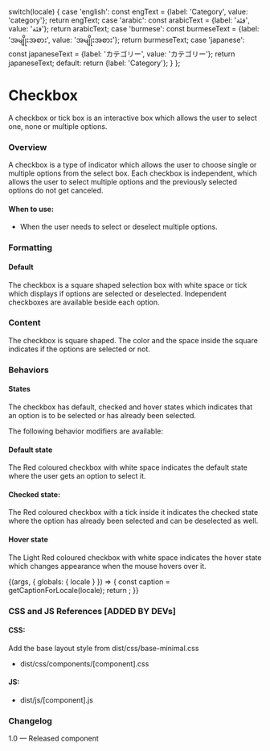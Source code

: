
  switch(locale) {
    case 'english': const engText = {label: 'Category', value: 'category'}; return engText;
    case 'arabic': const arabicText = {label: 'فئة', value: 'فئة'}; return arabicText;
    case 'burmese': const burmeseText = {label: 'အမျိုးအစား', value: 'အမျိုးအစား'}; return burmeseText;
    case 'japanese': const japaneseText = {label: 'カテゴリー', value: 'カテゴリー'}; return japaneseText;
    default:
      return {label: 'Category'};
  }
};

<Meta title="Components/Forms/Checkbox" />

# Checkbox
A checkbox or tick box is an interactive box which allows the user to select one, none or multiple options.

### Overview
A checkbox is a type of indicator which allows the user to choose single or multiple options from the select box. Each checkbox is independent, which allows the user to select multiple options and the previously selected options do not get canceled. 

#### When to use:
- When the user needs to select or deselect multiple options.

### Formatting
#### Default
The checkbox is a square shaped selection box with white space or tick which displays if options are selected or deselected. Independent checkboxes are available beside each option.

### Content
The checkbox is square shaped. The color and the space inside the square indicates if the options are selected or not. 

### Behaviors
#### States
The checkbox has default, checked and hover states which indicates that an option is to be selected or has already been selected.

The following behavior modifiers are available:

#### Default state
The Red coloured checkbox with white space indicates the default state where the user gets an option to select it. 

#### Checked state: 
The Red coloured checkbox with a tick inside it indicates the checked state where the option has already been selected and can be deselected as well. 

#### Hover state 
The Light Red coloured checkbox with white space indicates the hover state which changes appearance when the mouse hovers over it.

<Canvas>
  <Story name="Checkbox">
    {(args, { globals: { locale } }) => {
      const caption = getCaptionForLocale(locale);
      return <Checkbox label={caption.label} value={caption.value} id='edit-checkbox'></Checkbox>;
    }}
  </Story>
</Canvas>

### CSS and JS References [ADDED BY DEVs]

#### CSS:
Add the base layout style from dist/css/base-minimal.css
- dist/css/components/[component].css

#### JS:
- dist/js/[component].js

### Changelog
1.0 — Released component
